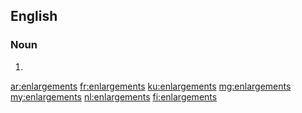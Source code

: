 ==English==

===Noun===
{{head|en|plural}}

# {{plural of|enlargement|lang=en}}

[[ar:enlargements]]
[[fr:enlargements]]
[[ku:enlargements]]
[[mg:enlargements]]
[[my:enlargements]]
[[nl:enlargements]]
[[fi:enlargements]]